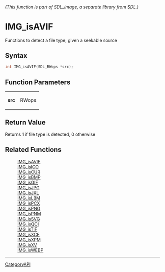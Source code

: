 ====== (This function is part of SDL_image, a separate library from SDL.) ======
= IMG_isAVIF =

Functions to detect a file type, given a seekable source 

== Syntax ==

<syntaxhighlight lang='c'>
int IMG_isAVIF(SDL_RWops *src);
</syntaxhighlight>

== Function Parameters ==

{|
|'''src'''
|RWops
|}

== Return Value ==

Returns 1 if file type is detected, 0 otherwise

== Related Functions ==

:[[IMG_isAVIF]]
:[[IMG_isICO]]
:[[IMG_isCUR]]
:[[IMG_isBMP]]
:[[IMG_isGIF]]
:[[IMG_isJPG]]
:[[IMG_isJXL]]
:[[IMG_isLBM]]
:[[IMG_isPCX]]
:[[IMG_isPNG]]
:[[IMG_isPNM]]
:[[IMG_isSVG]]
:[[IMG_isQOI]]
:[[IMG_isTIF]]
:[[IMG_isXCF]]
:[[IMG_isXPM]]
:[[IMG_isXV]]
:[[IMG_isWEBP]]

----
[[CategoryAPI]]


